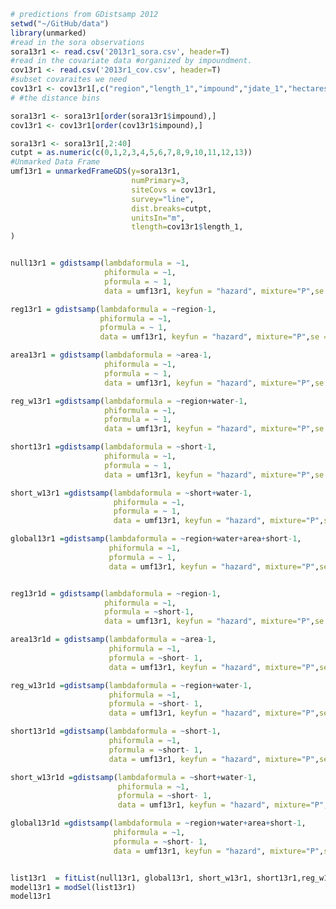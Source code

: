 ```r
# predictions from GDistsamp 2012
setwd("~/GitHub/data")
library(unmarked)
#read in the sora observations
sora13r1 <- read.csv('2013r1_sora.csv', header=T)
#read in the covariate data #organized by impoundment.
cov13r1 <- read.csv('2013r1_cov.csv', header=T)
#subset covaraites we need
cov13r1 <- cov13r1[,c("region","length_1","impound","jdate_1","hectares","area", "int","short","water")]
# #the distance bins

sora13r1 <- sora13r1[order(sora13r1$impound),]
cov13r1 <- cov13r1[order(cov13r1$impound),]

sora13r1 <- sora13r1[,2:40]
cutpt = as.numeric(c(0,1,2,3,4,5,6,7,8,9,10,11,12,13)) 
#Unmarked Data Frame
umf13r1 = unmarkedFrameGDS(y=sora13r1, 
                           numPrimary=3,
                           siteCovs = cov13r1,
                           survey="line", 
                           dist.breaks=cutpt,  
                           unitsIn="m", 
                           tlength=cov13r1$length_1,
)


null13r1 = gdistsamp(lambdaformula = ~1, 
                     phiformula = ~1, 
                     pformula = ~ 1,
                     data = umf13r1, keyfun = "hazard", mixture="P",se = T, output="abund")

reg13r1 = gdistsamp(lambdaformula = ~region-1, 
                    phiformula = ~1, 
                    pformula = ~ 1,
                    data = umf13r1, keyfun = "hazard", mixture="P",se = T, output="abund")

area13r1 = gdistsamp(lambdaformula = ~area-1, 
                     phiformula = ~1, 
                     pformula = ~ 1,
                     data = umf13r1, keyfun = "hazard", mixture="P",se = T, output="abund")

reg_w13r1 =gdistsamp(lambdaformula = ~region+water-1, 
                     phiformula = ~1, 
                     pformula = ~ 1,
                     data = umf13r1, keyfun = "hazard", mixture="P",se = T, output="abund")

short13r1 =gdistsamp(lambdaformula = ~short-1, 
                     phiformula = ~1, 
                     pformula = ~ 1,
                     data = umf13r1, keyfun = "hazard", mixture="P",se = T, output="abund")

short_w13r1 =gdistsamp(lambdaformula = ~short+water-1, 
                       phiformula = ~1, 
                       pformula = ~ 1,
                       data = umf13r1, keyfun = "hazard", mixture="P",se = T, output="abund")

global13r1 =gdistsamp(lambdaformula = ~region+water+area+short-1, 
                      phiformula = ~1, 
                      pformula = ~ 1,
                      data = umf13r1, keyfun = "hazard", mixture="P",se = T, output="abund")


reg13r1d = gdistsamp(lambdaformula = ~region-1, 
                     phiformula = ~1, 
                     pformula = ~short-1,
                     data = umf13r1, keyfun = "hazard", mixture="P",se = T, output="abund")

area13r1d = gdistsamp(lambdaformula = ~area-1, 
                      phiformula = ~1, 
                      pformula = ~short- 1,
                      data = umf13r1, keyfun = "hazard", mixture="P",se = T, output="abund")

reg_w13r1d =gdistsamp(lambdaformula = ~region+water-1, 
                      phiformula = ~1, 
                      pformula = ~short- 1,
                      data = umf13r1, keyfun = "hazard", mixture="P",se = T, output="abund")

short13r1d =gdistsamp(lambdaformula = ~short-1, 
                      phiformula = ~1, 
                      pformula = ~short- 1,
                      data = umf13r1, keyfun = "hazard", mixture="P",se = T, output="abund")

short_w13r1d =gdistsamp(lambdaformula = ~short+water-1, 
                        phiformula = ~1, 
                        pformula = ~short- 1,
                        data = umf13r1, keyfun = "hazard", mixture="P",se = T, output="abund")

global13r1d =gdistsamp(lambdaformula = ~region+water+area+short-1, 
                       phiformula = ~1, 
                       pformula = ~short- 1,
                       data = umf13r1, keyfun = "hazard", mixture="P",se = T, output="abund")


list13r1  = fitList(null13r1, global13r1, short_w13r1, short13r1,reg_w13r1,area13r1,reg13r1, global13r1d, short_w13r1d, short13r1d,reg_w13r1d,area13r1d,reg13r1d)
model13r1 = modSel(list13r1)
model13r1
```